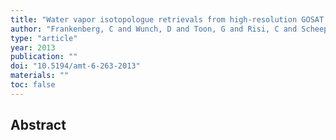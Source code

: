 ```yaml
---
title: "Water vapor isotopologue retrievals from high-resolution GOSAT shortwave infrared spectra"
author: "Frankenberg, C and Wunch, D and Toon, G and Risi, C and Scheepmaker, R and Lee, JE and Wennberg, P and Worden, J"
type: "article"
year: 2013
publication: ""
doi: "10.5194/amt-6-263-2013"
materials: ""
toc: false
---
```


## Abstract


